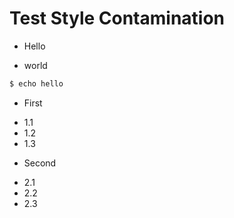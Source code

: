 # Test Style Contamination

+ Hello

+ world

```sh
$ echo hello
```

+ First
 - 1.1
 - 1.2
 - 1.3

+ Second
 - 2.1
 - 2.2
 - 2.3

